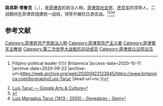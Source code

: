 '''路易斯·塔鲁克'''（{{lang-en|'''Luis Mangalus Taruc'''}}，{{bd|1913年|6月21日|2005年|5月4日|catIdx=L}}），是[[菲律宾|菲律宾]]的政治人物，[[菲律宾社会党|菲律宾社会党]]、[[虎克军|虎克军]]的领导人，二战期间在菲律宾组建统一战线，领导开展抗日游击战。<ref>{{Cite web |url=https://www.britannica.com/biography/Luis-Taruc |title=Luis Taruc {{!}} Filipino political leader {{!}} Britannica |access-date=2020-10-11 |archive-date=2020-09-22 |archive-url=https://web.archive.org/web/20200922123945/https://www.britannica.com/biography/Luis-Taruc |dead-url=no }}</ref><ref>[https://artsandculture.google.com/entity/luis-taruc/m03prvk Luis Taruc — Google Arts & Culture]</ref><ref>{{Cite web |url=https://kahimyang.com/kauswagan/articles/1839/today-in-philippine-history-june-21-1913-luis-taruc-was-born-in-santa-monica-san-luis-pampanga |title=Today in Philippine history, June 21, 1913, Luis Taruc was born in Santa Monica, San Luis, Pampanga |access-date=2020-10-11 |archive-date=2021-01-26 |archive-url=https://web.archive.org/web/20210126173118/https://kahimyang.com/kauswagan/articles/1839/today-in-philippine-history-june-21-1913-luis-taruc-was-born-in-santa-monica-san-luis-pampanga |dead-url=no }}</ref><ref>[https://www.geni.com/people/Luis-Taruc/6000000096325973003 Luis Mangalus Taruc (1913 - 2005) - Genealogy - Geni]</ref>

== 参考文献 ==
{{Reflist}}

[[Category:菲律宾共产党政治人物|Category:菲律宾共产党政治人物]]
[[Category:菲律宾共产主义者|Category:菲律宾共产主义者]]
[[Category:菲律賓天主教徒|Category:菲律賓天主教徒]]
[[Category:第二次世界大战抵抗运动成员|Category:第二次世界大战抵抗运动成员]]
[[Category:菲律宾众议院议员|Category:菲律宾众议院议员]]
